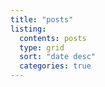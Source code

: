 ---
title: "posts"
listing:
  contents: posts
  type: grid
  sort: "date desc"
  categories: true
---

